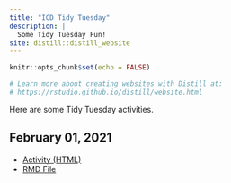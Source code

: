 ```yaml
---
title: "ICD Tidy Tuesday"
description: |
  Some Tidy Tuesday Fun!
site: distill::distill_website
---
```


```r
knitr::opts_chunk$set(echo = FALSE)

# Learn more about creating websites with Distill at:
# https://rstudio.github.io/distill/website.html

```


Here are some Tidy Tuesday activities.


## February 01, 2021

- [Activity (HTML)](worksheets/tidy-tuesday-2021-02-01.html)
- [RMD File](worksheets/tidy-tuesday-2021-02-01.Rmd)


